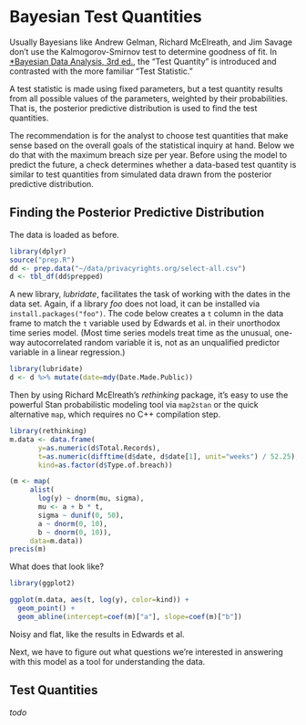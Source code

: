 # Bayesian Test Quantities

Usually Bayesians like Andrew Gelman, Richard McElreath, and Jim
Savage don't use the Kalmogorov-Smirnov test to determine goodness of
fit.  In [*Bayesian Data Analysis, 3rd
ed.](http://www.stat.columbia.edu/~gelman/book/), the "Test Quantity"
is introduced and contrasted with the more familiar "Test Statistic."

A test statistic is made using fixed parameters, but a test quantity
results from all possible values of the parameters, weighted by their
probabilities.  That is, the posterior predictive distribution is used
to find the test quantities.

The recommendation is for the analyst to choose test quantities that
make sense based on the overall goals of the statistical inquiry at
hand.  Below we do that with the maximum breach size per year.  Before
using the model to predict the future, a check determines whether a
data-based test quantity is similar to test quantities from simulated
data drawn from the posterior predictive distribution.

## Finding the Posterior Predictive Distribution

The data is loaded as before.

```r
library(dplyr)
source("prep.R")
dd <- prep.data("~/data/privacyrights.org/select-all.csv")
d <- tbl_df(dd$prepped)
```

A new library, *lubridate*, facilitates the task of working with the
dates in the data set.  Again, if a library *foo* does not load, it
can be installed via `install.packages("foo")`.  The code below
creates a `t` column in the data frame to match the `t` variable used
by Edwards et al. in their unorthodox time series model.  (Most time
series models treat time as the unusual, one-way autocorrelated random
variable it is, not as an unqualified predictor variable in a linear
regression.)

```r
library(lubridate)
d <- d %>% mutate(date=mdy(Date.Made.Public))
```

Then by using Richard McElreath's *rethinking* package, it's easy to
use the powerful Stan probabilistic modeling tool via `map2stan` or
the quick alternative `map`, which requires no C++ compilation step.

```r
library(rethinking)
m.data <- data.frame(
       y=as.numeric(d$Total.Records),
       t=as.numeric(difftime(d$date, d$date[1], unit="weeks") / 52.25),
       kind=as.factor(d$Type.of.breach))

(m <- map(
     alist(
       log(y) ~ dnorm(mu, sigma),
       mu <- a + b * t,
       sigma ~ dunif(0, 50),
       a ~ dnorm(0, 10),
       b ~ dnorm(0, 10)),
     data=m.data))
precis(m)
```

What does that look like?

```r
library(ggplot2)

ggplot(m.data, aes(t, log(y), color=kind)) +
  geom_point() +
  geom_abline(intercept=coef(m)["a"], slope=coef(m)["b"])
```

Noisy and flat, like the results in Edwards et al.

Next, we have to figure out what questions we're interested in
answering with this model as a tool for understanding the data.

## Test Quantities

*todo*
